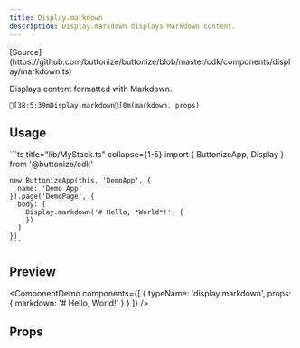 ```yaml
---
title: Display.markdown
description: Display.markdown displays Markdown content.
---
```




<FrameworkSelect>
	<FrameworkContent>
		<Fragment slot="cdk">
			[Source](https://github.com/buttonize/buttonize/blob/master/cdk/components/display/markdown.ts)
		</Fragment>
	</FrameworkContent>
</FrameworkSelect>

Displays content formatted with Markdown.

```ansi frame="none"
[38;5;39mDisplay.markdown[0m(markdown, props)
```

## Usage

<FrameworkContent>
   <Fragment slot="cdk">
    ```ts title="lib/MyStack.ts" collapse={1-5}
    import { ButtonizeApp, Display } from '@buttonize/cdk'

    new ButtonizeApp(this, 'DemoApp', {
      name: 'Demo App'
    }).page('DemoPage', {
      body: [
        Display.markdown('# Hello, *World*!', {
        })
      ]
    })
    ```

   </Fragment>
</FrameworkContent>

## Preview

<ComponentDemo
	components={[
		{
			typeName: 'display.markdown',
			props: {
				markdown: '# Hello, World!'
			}
		}
	]}
/>

## Props

<FrameworkContent>
	<Fragment slot="cdk">
		<SpacingProps />
		<SizingProps />
	</Fragment>
</FrameworkContent>
